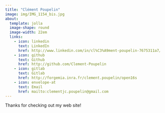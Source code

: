 ```yaml
---
title: "Clément Poupelin"
image: img/IMG_1154_bis.jpg
about:
  template: jolla
  image-shape: round
  image-width: 22em
  links:
    - icon: linkedin
      text: LinkedIn
      href: http://www.linkedin.com/in/cl%C3%A9ment-poupelin-7675311a7/
    - icon: github
      text: Github
      href: http://github.com/Clement-Poupelin
    - icon: gitlab
      text: Gitlab
      href: http://forgemia.inra.fr/clement.poupelin/open16s
    - icon: envelope-at
      text: Email
      href: mailto:clementjc.poupelin@gmail.com
---
```







<!-- --- -->
<!-- title: "About Me" -->
<!-- about: -->
<!--   id: me -->
<!--   template: broadside -->
<!--   image: img/IMG_1154.jpg -->
<!-- --- -->


Thanks for checking out my web site!
